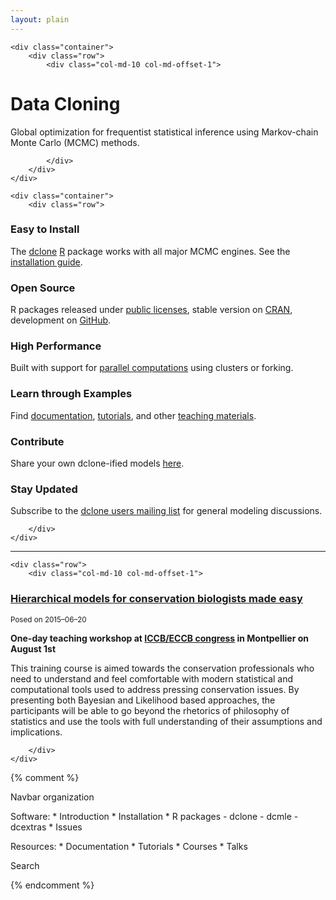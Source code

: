 ```yaml
---
layout: plain
---
```


<div class="jumbotron">
    <div class="container">
        <div class="row">
            <div class="col-md-10 col-md-offset-1">

<h1 class="title">Data Cloning</h1>
<p>Global optimization for
frequentist statistical inference using
Markov-chain Monte Carlo (MCMC) methods.</p>
<!-- <p><a class="btn btn-primary" href="{{ site.baseurl }}/dc.html">Learn more</a></p> -->
            
            </div>
        </div>
    </div>
</div>

<div class="section-tout">
    <div class="container">
        <div class="row">

<div class="col-lg-4 col-sm-6">
<h3><i class="fa fa-laptop"></i> Easy to Install</h3>
<p>The <a href="{{ site.baseurl }}/dclone">dclone</a> <a href="http://www.r-project.org">R</a> package 
works with all major MCMC engines. See the <a href="{{ site.baseurl }}/install.html">installation guide</a>.</p>
</div>

<div class="col-lg-4 col-sm-6">
<h3><i class="fa fa-code"></i> Open Source</h3>
<p>R packages released under <a href="http://www.gnu.org/licenses/licenses.en.html">public licenses</a>, stable version on <a href="http://cran.r-project.org/package=dclone">CRAN</a>, development on <a href="https://github.com/datacloning/dclone">GitHub</a>.</p>
</div>

<div class="col-lg-4 col-sm-6">
<h3><i class="fa fa-flash"></i> High Performance</h3>
<p>Built with support for <a href="{{ site.baseurl }}/usage.html#high-performance-computing">parallel computations</a> using clusters or forking.</p>
</div>

<div class="col-lg-4 col-sm-6">
<h3><i class="fa fa-file-text-o"></i> Learn through Examples</h3>
<p>Find <a href="{{ site.baseurl }}/documentation.html">documentation</a>, <a href="{{ site.baseurl }}/tutorials/">tutorials</a>, and other <a href="{{ site.baseurl }}/courses/">teaching materials</a>.</p>
</div>

<div class="col-lg-4 col-sm-6">
<h3><i class="fa fa-cloud"></i> Contribute</h3>
<p>Share your own dclone-ified models <a href="https://github.com/datacloning/dcexamples">here</a>.</p>
</div>

<div class="col-lg-4 col-sm-6">
<h3><i class="fa fa-bullhorn"></i> Stay Updated</h3>
<p>Subscribe to the <a href="https://groups.google.com/forum/?fromgroups#!forum/dclone-users">dclone users mailing list</a> for general modeling discussions.</p>
</div>

        </div>
    </div>
</div>

*****************

<div class="container">
    <div class="row">
        <div class="col-md-10 col-md-offset-1">

<div class="well">
<h3><a href="{{ site.baseurl }}/courses/2015/montpellier/">Hierarchical models for conservation biologists made easy</a></h3>
<p><small>Posed on 2015&ndash;06&ndash;20</small></p>
<p><strong>One-day teaching workshop at <a href="http://www.iccb-eccb2015.org/content/pre-congress-training-workshops">ICCB/ECCB congress</a> in Montpellier on August 1st</strong></p>
<p>This training course is aimed towards the conservation professionals who need to understand and feel comfortable with modern statistical and computational tools used to address pressing conservation issues. By presenting both Bayesian and Likelihood based approaches, the participants will be able to go beyond the rhetorics of philosophy of statistics and use the tools with full understanding of their assumptions and implications.</p>

        </div>
    </div>
</div>

{% comment %}
<!-- Move old entries here. -->

Navbar organization

Software:
* Introduction
* Installation
* R packages
  - dclone
  - dcmle
  - dcextras
* Issues

Resources:
* Documentation
* Tutorials
* Courses
* Talks

Search

{% endcomment %}
